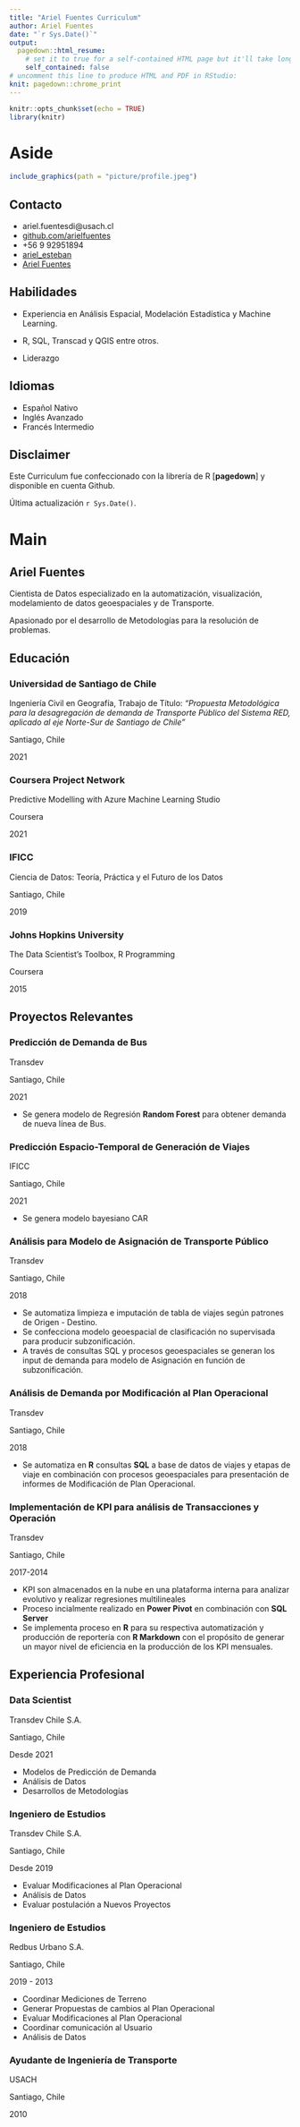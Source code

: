 ```yaml
---
title: "Ariel Fuentes Curriculum"
author: Ariel Fuentes
date: "`r Sys.Date()`"
output:
  pagedown::html_resume:
    # set it to true for a self-contained HTML page but it'll take longer to render
    self_contained: false
# uncomment this line to produce HTML and PDF in RStudio:
knit: pagedown::chrome_print
---
```


```r
knitr::opts_chunk$set(echo = TRUE)
library(knitr)
```

Aside
================================================================================


```r
include_graphics(path = "picture/profile.jpeg")
```

Contacto {#contact}
--------------------------------------------------------------------------------

- <i class="fa fa-envelope"></i> ariel.fuentesdi@usach.cl
- <i class="fa fa-github"></i> [github.com/arielfuentes](https://github.com/arielfuentes)
- <i class="fa fa-phone"></i> +56 9 92951894
- <i class="fa fa-twitter"></i> [ariel_esteban](https://twitter.com/ariel_esteban)
- <i class="fa fa-linkedin"></i> [Ariel Fuentes](https://www.linkedin.com/in/ariel-fuentes-81215834/)


Habilidades {#skills}
--------------------------------------------------------------------------------

- Experiencia en Análisis Espacial, Modelación Estadística y Machine Learning.

- R, SQL, Transcad y QGIS entre otros.

- Liderazgo

Idiomas {#languages}
--------------------------------------------------------------------------------

- Español Nativo
- Inglés Avanzado
- Francés Intermedio


Disclaimer {#disclaimer}
--------------------------------------------------------------------------------
Este Curriculum fue confeccionado con la librería de R [**pagedown**] y disponible en cuenta Github.

Última actualización  `r Sys.Date()`.



Main
================================================================================

Ariel Fuentes {#title}
--------------------------------------------------------------------------------
Cientista de Datos especializado en la automatización, visualización, modelamiento de datos geoespaciales y de Transporte. 

Apasionado por el desarrollo de Metodologías para la resolución de problemas.

Educación {data-icon=graduation-cap data-concise=true}
--------------------------------------------------------------------------------

### Universidad de Santiago de Chile

Ingeniería Civil en Geografía, Trabajo de Título: *"Propuesta Metodológica para la desagregación de demanda de Transporte Público del Sistema RED, aplicado al eje Norte-Sur de Santiago de Chile"*

Santiago, Chile

2021

### Coursera Project Network

Predictive Modelling with Azure Machine Learning Studio

Coursera

2021

### IFICC

Ciencia de Datos: Teoría, Práctica y el Futuro de los Datos

Santiago, Chile

2019

### Johns Hopkins University

The Data Scientist's Toolbox,
R Programming

Coursera

2015

Proyectos Relevantes {data-icon=laptop}
--------------------------------------------------------------------------------
### Predicción de Demanda de Bus

Transdev

Santiago, Chile

2021

- Se genera modelo de Regresión **Random Forest** para obtener demanda de nueva línea de Bus.

### Predicción Espacio-Temporal de Generación de Viajes

IFICC

Santiago, Chile

2021

- Se genera modelo bayesiano CAR 

### Análisis para Modelo de Asignación de Transporte Público

Transdev

Santiago, Chile

2018

- Se automatiza limpieza  e imputación de tabla de viajes según patrones de Origen - Destino.
- Se confecciona modelo geoespacial de clasificación no supervisada para producir subzonificación.
- A través de consultas SQL y procesos geoespaciales se generan los input de demanda para modelo de Asignación en función de subzonificación.

### Análisis de Demanda por Modificación al Plan Operacional

Transdev

Santiago, Chile

2018

- Se automatiza en **R** consultas **SQL** a base de datos de viajes y etapas de viaje en combinación con procesos geoespaciales para presentación de informes de Modificación de Plan Operacional.

### Implementación de KPI para análisis de Transacciones y Operación 

Transdev

Santiago, Chile

2017-2014

- KPI son almacenados en la nube en una plataforma interna para analizar evolutivo y realizar regresiones multilineales
- Proceso incialmente realizado en **Power Pivot** en combinación con **SQL Server**
- Se implementa proceso en **R** para su respectiva automatización y producción de reportería con **R Markdown** con el propósito de generar un mayor nivel de eficiencia en la producción de los KPI mensuales.
  

Experiencia Profesional {data-icon=suitcase}
--------------------------------------------------------------------------------

### Data Scientist

Transdev Chile S.A.

Santiago, Chile

Desde 2021 

::: concise
- Modelos de Predicción de Demanda
- Análisis de Datos
- Desarrollos de Metodologías
:::

### Ingeniero de Estudios

Transdev Chile S.A.

Santiago, Chile

Desde 2019 

::: concise
- Evaluar Modificaciones al Plan Operacional
- Análisis de Datos
- Evaluar postulación a Nuevos Proyectos
:::

### Ingeniero de Estudios

Redbus Urbano S.A.

Santiago, Chile

2019 - 2013

::: concise
- Coordinar Mediciones de Terreno
- Generar Propuestas de cambios al Plan Operacional
- Evaluar Modificaciones al Plan Operacional 
- Coordinar comunicación al Usuario
- Análisis de Datos
:::

### Ayudante de Ingeniería de Transporte

USACH

Santiago, Chile

2010